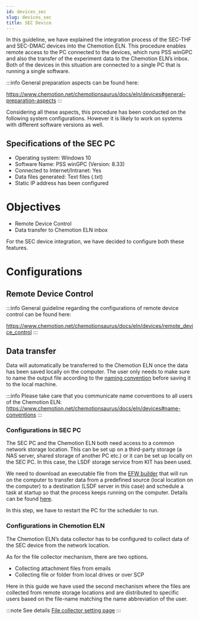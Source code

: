 ```yaml
---
id: devices_sec
slug: devices_sec
title: SEC Device
---
```


In this guideline, we have explained the integration process of the SEC-THF and SEC-DMAC devices into the Chemotion
ELN. This procedure enables remote access to the PC connected to the devices, which runs PSS winGPC and also the
transfer of the experiment data to the Chemotion ELN’s inbox. Both of the devices in this situation are connected to a
single PC that is running a single software.

:::info
General preparation aspects can be found here:

https://www.chemotion.net/chemotionsaurus/docs/eln/devices#general-preparation-aspects
:::

Considering all these aspects, this procedure has been conducted on the following system configurations. However it is
likely to work on systems with different software versions as well.

## Specifications of the SEC PC
- Operating system: Windows 10
- Software Name: PSS winGPC (Version: 8.33)
- Connected to Internet/Intranet: Yes
- Data files generated: Text files (.txt)
- Static IP address has been configured

# Objectives
- Remote Device Control
- Data transfer to Chemotion ELN inbox

For the SEC device integration, we have decided to configure both these features.

# Configurations
## Remote Device Control

:::info
General guideline regarding the configurations of remote device control can be found
here:

https://www.chemotion.net/chemotionsaurus/docs/eln/devices/remote_device_control
:::

## Data transfer
Data will automatically be transferred to the Chemotion ELN once the data has been saved locally on the computer. The
user only needs to make sure to name the output file according to the [naming convention](/docs/eln/devices#name-conventions)
before saving it to the local machine.

:::info
Please take care that you communicate name conventions to all users of the Chemotion ELN:
https://www.chemotion.net/chemotionsaurus/docs/eln/devices#name-conventions
:::

### Configurations in SEC PC
The SEC PC and the Chemotion ELN both need access to a common network storage location. This can be set up on a
third-party storage (a NAS server, shared storage of another PC etc.) or it can be set up locally on the SEC PC. In this
case, the LSDF storage service from KIT has been used.

We need to download an executable file from the [EFW builder](http://193.196.38.127/) that will run on the computer to
transfer data from a predefined source (local location on the computer) to a destination (LSDF server in this case)
and schedule a task at startup so that the process keeps running on the computer. Details can be found
[here](/eln/device_configuration.mdx).

In this step, we have to restart the PC for the scheduler to run.

### Configurations in Chemotion ELN
The Chemotion ELN’s data collector has to be configured to collect data of the SEC device from the network location.

As for the file collector mechanism, there are two options.

- Collecting attachment files from emails
- Collecting file or folder from local drives or over SCP

Here in this guide we have used the second mechanism where the files are collected from remote storage locations and are
distributed to specific users based on the file-name matching the name abbreviation of the user.

:::note See details
[File collector setting page](/docs/eln/settings#file-collection)
:::
